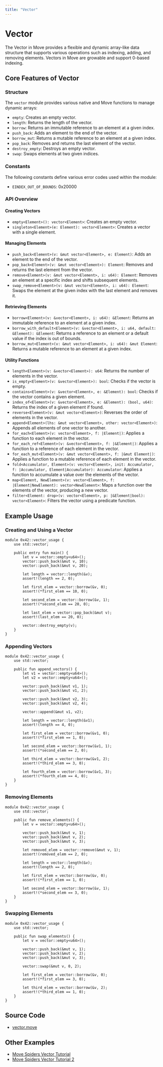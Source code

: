 ```yaml
---
title: "Vector"
---
```


# Vector

The Vector in Move provides a flexible and dynamic array-like data structure that supports various operations such
as indexing, adding, and removing elements. Vectors in Move are growable and support 0-based indexing.

## Core Features of Vector

### Structure

The `vector` module provides various native and Move functions to manage dynamic arrays:

- `empty`: Creates an empty vector.
- `length`: Returns the length of the vector.
- `borrow`: Returns an immutable reference to an element at a given index.
- `push_back`: Adds an element to the end of the vector.
- `borrow_mut`: Returns a mutable reference to an element at a given index.
- `pop_back`: Removes and returns the last element of the vector.
- `destroy_empty`: Destroys an empty vector.
- `swap`: Swaps elements at two given indices.

### Constants

The following constants define various error codes used within the module:

- `EINDEX_OUT_OF_BOUNDS`: 0x20000

### API Overview

#### Creating Vectors

- `empty<Element>(): vector<Element>`: Creates an empty vector.
- `singleton<Element>(e: Element): vector<Element>`: Creates a vector with a single element.

#### Managing Elements

- `push_back<Element>(v: &mut vector<Element>, e: Element)`: Adds an element to the end of the vector.
- `pop_back<Element>(v: &mut vector<Element>): Element`: Removes and returns the last element from the vector.
- `remove<Element>(v: &mut vector<Element>, i: u64): Element`: Removes an element at a specific index and shifts subsequent elements.
- `swap_remove<Element>(v: &mut vector<Element>, i: u64): Element`: Swaps the element at the given index with the last element and removes it.

#### Retrieving Elements

- `borrow<Element>(v: &vector<Element>, i: u64): &Element`: Returns an immutable reference to an element at a given index.
- `borrow_with_default<Element>(v: &vector<Element>, i: u64, default: &Element): &Element`: Returns a reference to an element or a default value if the index is out of bounds.
- `borrow_mut<Element>(v: &mut vector<Element>, i: u64): &mut Element`: Returns a mutable reference to an element at a given index.

#### Utility Functions

- `length<Element>(v: &vector<Element>): u64`: Returns the number of elements in the vector.
- `is_empty<Element>(v: &vector<Element>): bool`: Checks if the vector is empty.
- `contains<Element>(v: &vector<Element>, e: &Element): bool`: Checks if the vector contains a given element.
- `index_of<Element>(v: &vector<Element>, e: &Element): (bool, u64)`: Returns the index of a given element if found.
- `reverse<Element>(v: &mut vector<Element>)`: Reverses the order of elements in the vector.
- `append<Element>(lhs: &mut vector<Element>, other: vector<Element>)`: Appends all elements of one vector to another.
- `for_each<Element>(v: vector<Element>, f: |Element|)`: Applies a function to each element in the vector.
- `for_each_ref<Element>(v: &vector<Element>, f: |&Element|)`: Applies a function to a reference of each element in the vector.
- `for_each_mut<Element>(v: &mut vector<Element>, f: |&mut Element|)`: Applies a function to a mutable reference of each element in the vector.
- `fold<Accumulator, Element>(v: vector<Element>, init: Accumulator, f: |Accumulator, Element|Accumulator): Accumulator`: Applies a function to accumulate a value over the elements of the vector.
- `map<Element, NewElement>(v: vector<Element>, f: |Element|NewElement): vector<NewElement>`: Maps a function over the elements of the vector, producing a new vector.
- `filter<Element: drop>(v: vector<Element>, p: |&Element|bool): vector<Element>`: Filters the vector using a predicate function.

## Example Usage

### Creating and Using a Vector

```move filename="vector.move"
module 0x42::vector_usage {
    use std::vector;

    public entry fun main() {
        let v = vector::empty<u64>();
        vector::push_back(&mut v, 10);
        vector::push_back(&mut v, 20);

        let length = vector::length(&v);
        assert!(length == 2, 0);

        let first_elem = vector::borrow(&v, 0);
        assert!(*first_elem == 10, 0);

        let second_elem = vector::borrow(&v, 1);
        assert!(*second_elem == 20, 0);

        let last_elem = vector::pop_back(&mut v);
        assert!(last_elem == 20, 0);

        vector::destroy_empty(v);
    }
}
```

### Appending Vectors

```move filename="vector.move"
module 0x42::vector_usage {
    use std::vector;

    public fun append_vectors() {
        let v1 = vector::empty<u64>();
        let v2 = vector::empty<u64>();

        vector::push_back(&mut v1, 1);
        vector::push_back(&mut v1, 2);

        vector::push_back(&mut v2, 3);
        vector::push_back(&mut v2, 4);

        vector::append(&mut v1, v2);

        let length = vector::length(&v1);
        assert!(length == 4, 0);

        let first_elem = vector::borrow(&v1, 0);
        assert!(*first_elem == 1, 0);

        let second_elem = vector::borrow(&v1, 1);
        assert!(*second_elem == 2, 0);

        let third_elem = vector::borrow(&v1, 2);
        assert!(*third_elem == 3, 0);

        let fourth_elem = vector::borrow(&v1, 3);
        assert!(*fourth_elem == 4, 0);
    }
}
```

### Removing Elements

```move filename="vector.move"
module 0x42::vector_usage {
    use std::vector;

    public fun remove_elements() {
        let v = vector::empty<u64>();

        vector::push_back(&mut v, 1);
        vector::push_back(&mut v, 2);
        vector::push_back(&mut v, 3);

        let removed_elem = vector::remove(&mut v, 1);
        assert!(removed_elem == 2, 0);

        let length = vector::length(&v);
        assert!(length == 2, 0);

        let first_elem = vector::borrow(&v, 0);
        assert!(*first_elem == 1, 0);

        let second_elem = vector::borrow(&v, 1);
        assert!(*second_elem == 3, 0);
    }
}
```

### Swapping Elements

```move filename="vector.move"
module 0x42::vector_usage {
    use std::vector;

    public fun swap_elements() {
        let v = vector::empty<u64>();

        vector::push_back(&mut v, 1);
        vector::push_back(&mut v, 2);
        vector::push_back(&mut v, 3);

        vector::swap(&mut v, 0, 2);

        let first_elem = vector::borrow(&v, 0);
        assert!(*first_elem == 3, 0);

        let third_elem = vector::borrow(&v, 2);
        assert!(*third_elem == 1, 0);
    }
}
```


## Source Code

- [vector.move](https://github.com/aptos-labs/aptos-core/blob/main/third_party/move/move-stdlib/sources/vector.move)

## Other Examples

- [Move Spiders Vector Tutorial](https://movespiders.com/courses/modules/datastructures/lessonId/1)
- [Move Spiders Vector Tutorial 2](https://movespiders.com/courses/modules/basics/lessonId/7)
